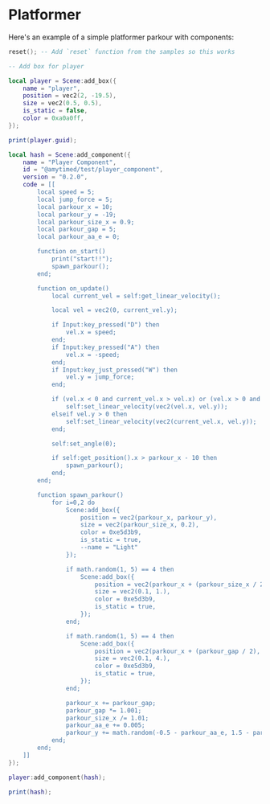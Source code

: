 # Platformer

Here's an example of a simple platformer parkour with components:

```lua
reset(); -- Add `reset` function from the samples so this works

-- Add box for player

local player = Scene:add_box({
    name = "player",
    position = vec2(2, -19.5),
    size = vec2(0.5, 0.5),
    is_static = false,
    color = 0xa0a0ff,
});

print(player.guid);

local hash = Scene:add_component({
    name = "Player Component",
    id = "@amytimed/test/player_component",
    version = "0.2.0",
    code = [[
        local speed = 5;
        local jump_force = 5;
        local parkour_x = 10;
        local parkour_y = -19;
        local parkour_size_x = 0.9;
        local parkour_gap = 5;
        local parkour_aa_e = 0;

        function on_start()
            print("start!!");
            spawn_parkour();
        end;

        function on_update()
            local current_vel = self:get_linear_velocity();

            local vel = vec2(0, current_vel.y);

            if Input:key_pressed("D") then
                vel.x = speed;
            end;
            if Input:key_pressed("A") then
                vel.x = -speed;
            end;
            if Input:key_just_pressed("W") then
                vel.y = jump_force;
            end;

            if (vel.x < 0 and current_vel.x > vel.x) or (vel.x > 0 and current_vel.x < vel.x) then
                self:set_linear_velocity(vec2(vel.x, vel.y));
            elseif vel.y > 0 then
                self:set_linear_velocity(vec2(current_vel.x, vel.y));
            end;

            self:set_angle(0);

            if self:get_position().x > parkour_x - 10 then
                spawn_parkour();
            end;
        end;

        function spawn_parkour()
            for i=0,2 do
                Scene:add_box({
                    position = vec2(parkour_x, parkour_y),
                    size = vec2(parkour_size_x, 0.2),
                    color = 0xe5d3b9,
                    is_static = true,
                    --name = "Light"
                });

                if math.random(1, 5) == 4 then
                    Scene:add_box({
                        position = vec2(parkour_x + (parkour_size_x / 2), parkour_y + 1),
                        size = vec2(0.1, 1.),
                        color = 0xe5d3b9,
                        is_static = true,
                    });
                end;

                if math.random(1, 5) == 4 then
                    Scene:add_box({
                        position = vec2(parkour_x + (parkour_gap / 2), parkour_y + 6 + parkour_aa_e),
                        size = vec2(0.1, 4.),
                        color = 0xe5d3b9,
                        is_static = true,
                    });
                end;

                parkour_x += parkour_gap;
                parkour_gap *= 1.001;
                parkour_size_x /= 1.01;
                parkour_aa_e += 0.005;
                parkour_y += math.random(-0.5 - parkour_aa_e, 1.5 - parkour_aa_e);
            end;
        end;
    ]]
});

player:add_component(hash);

print(hash);
```